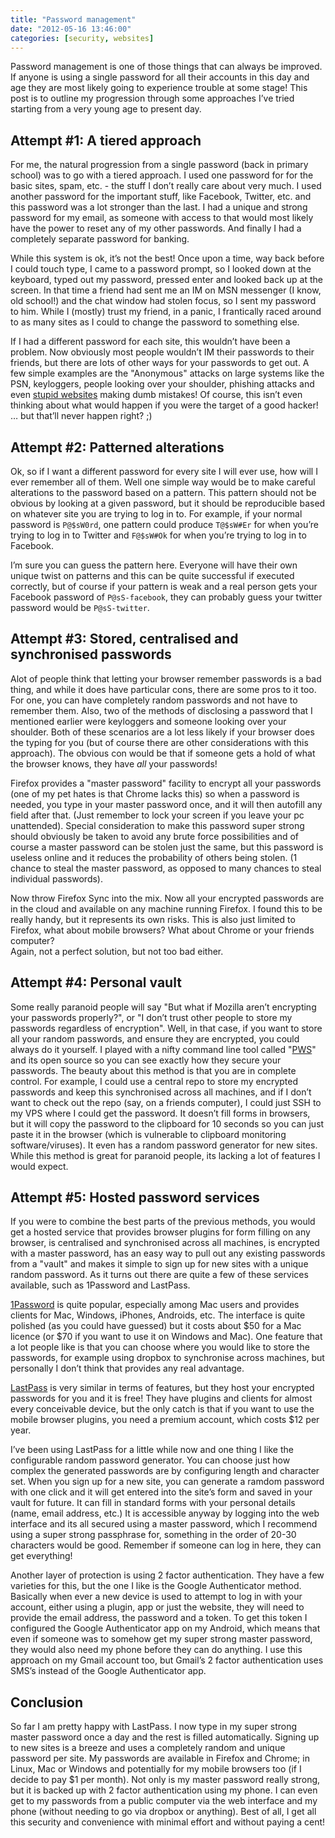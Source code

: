```yaml
---
title: "Password management"
date: "2012-05-16 13:46:00"
categories: [security, websites]
---
```


Password management is one of those things that can always be improved. If
anyone is using a single password for all their accounts in this day and age
they are most likely going to experience trouble at some stage! This post is to
outline my progression through some approaches I’ve tried starting from a very
young age to present day.

## Attempt #1: A tiered approach

For me, the natural progression from a single password (back in primary school)
was to go with a tiered approach. I used one password for for the basic sites,
spam, etc. - the stuff I don’t really care about very much. I used another
password for the important stuff, like Facebook, Twitter, etc. and this password
was a lot stronger than the last. I had a unique and strong password for my
email, as someone with access to that would most likely have the power to reset
any of my other passwords. And finally I had a completely separate password for
banking.

While this system is ok, it’s not the best! Once upon a time, way back before I
could touch type, I came to a password prompt, so I looked down at the keyboard,
typed out my password, pressed enter and looked back up at the screen. In that
time a friend had sent me an IM on MSN messenger (I know, old school!) and the
chat window had stolen focus, so I sent my password to him. While I (mostly)
trust my friend, in a panic, I frantically raced around to as many sites as I
could to change the password to something else.

If I had a different password for each site, this wouldn’t have been a problem.
Now obviously most people wouldn’t IM their passwords to their friends, but
there are lots of other ways for your passwords to get out. A few simple
examples are the "Anonymous" attacks on large systems like the PSN, keyloggers,
people looking over your shoulder, phishing attacks and even [stupid
websites](http://plaintextoffenders.com/) making dumb mistakes! Of course, this
isn’t even thinking about what would happen if you were the target of a good
hacker! … but that’ll never happen right? ;)

## Attempt #2: Patterned alterations

Ok, so if I want a different password for every site I will ever use, how will I
ever remember all of them. Well one simple way would be to make careful
alterations to the password based on a pattern. This pattern should not be
obvious by looking at a given password, but it should be reproducible based on
whatever site you are trying to log in to. For example, if your normal password
is `P@$sW0rd`, one pattern could produce `T@$sW#Er` for when you’re trying to
log in to Twitter and `F@$sW#Ok` for when you’re trying to log in to Facebook.

I’m sure you can guess the pattern here. Everyone will have their own unique
twist on patterns and this can be quite successful if executed correctly, but of
course if your pattern is weak and a real person gets your Facebook password of
`P@sS-facebook`, they can probably guess your twitter password would be
`P@sS-twitter`.

## Attempt #3: Stored, centralised and synchronised passwords

Alot of people think that letting your browser remember passwords is a bad
thing, and while it does have particular cons, there are some pros to it too.
For one, you can have completely random passwords and not have to remember them.
Also, two of the methods of disclosing a password that I mentioned earlier were
keyloggers and someone looking over your shoulder. Both of these scenarios are a
lot less likely if your browser does the typing for you (but of course there are
other considerations with this approach). The obvious con would be that if
someone gets a hold of what the browser knows, they have _all_ your passwords!

Firefox provides a "master password" facility to encrypt all your passwords (one
of my pet hates is that Chrome lacks this) so when a password is needed, you
type in your master password once, and it will then autofill any field after
that. (Just remember to lock your screen if you leave your pc unattended).
Special consideration to make this password super strong should obviously be
taken to avoid any brute force possibilities and of course a master password can
be stolen just the same, but this password is useless online and it reduces the
probability of others being stolen. (1 chance to steal the master password, as
opposed to many chances to steal individual passwords).

Now throw Firefox Sync into the mix. Now all your encrypted passwords are in the
cloud and available on any machine running Firefox. I found this to be really
handy, but it represents its own risks. This is also just limited to Firefox,
what about mobile browsers? What about Chrome or your friends computer?  
Again, not a perfect solution, but not too bad either.

## Attempt #4: Personal vault

Some really paranoid people will say "But what if Mozilla aren’t encrypting your
passwords properly?", or "I don’t trust other people to store my passwords
regardless of encryption". Well, in that case, if you want to store all your
random passwords, and ensure they are encrypted, you could always do it
yourself. I played with a nifty command line tool called
"[PWS](https://github.com/janlelis/pws)" and its open source so you can see
exactly how they secure your passwords. The beauty about this method is that you
are in complete control. For example, I could use a central repo to store my
encrypted passwords and keep this synchronised across all machines, and if I
don’t want to check out the repo (say, on a friends computer), I could just SSH
to my VPS where I could get the password. It doesn’t fill forms in browsers, but
it will copy the password to the clipboard for 10 seconds so you can just paste
it in the browser (which is vulnerable to clipboard monitoring
software/viruses). It even has a random password generator for new sites.
While this method is great for paranoid people, its lacking a lot of features I
would expect.

## Attempt #5: Hosted password services

If you were to combine the best parts of the previous methods, you would get a
hosted service that provides browser plugins for form filling on any browser, is
centralised and synchronised across all machines, is encrypted with a master
password, has an easy way to pull out any existing passwords from a "vault" and
makes it simple to sign up for new sites with a unique random password. As it
turns out there are quite a few of these services available, such as 1Password
and LastPass.

[1Password](https://agilebits.com/onepassword) is quite popular, especially
among Mac users and provides clients for Mac, Windows, iPhones, Androids, etc.
The interface is quite polished (as you could have guessed) but it costs about
$50 for a Mac licence (or $70 if you want to use it on Windows and Mac). One
feature that a lot people like is that you can choose where you would like to
store the passwords, for example using dropbox to synchronise across machines,
but personally I don’t think that provides any real advantage.

[LastPass](https://lastpass.com/) is very similar in terms of features, but they
host your encrypted passwords for you and it is free! They have plugins and
clients for almost every conceivable device, but the only catch is that if you
want to use the mobile browser plugins, you need a premium account, which costs
$12 per year.

I’ve been using LastPass for a little while now and one thing I like the
configurable random password generator. You can choose just how complex the
generated passwords are by configuring length and character set. When you sign
up for a new site, you can generate a ramdom password with one click and it will
get entered into the site’s form and saved in your vault for future. It can fill
in standard forms with your personal details (name, email address, etc.) It is
accessible anyway by logging into the web interface and its all secured using a
master password, which I recommend using a super strong passphrase for,
something in the order of 20-30 characters would be good. Remember if someone
can log in here, they can get everything!

Another layer of protection is using 2 factor authentication. They have a few
varieties for this, but the one I like is the Google Authenticator method.
Basically when ever a new device is used to attempt to log in with your account,
either using a plugin, app or just the website, they will need to provide the
email address, the password and a token. To get this token I configured the
Google Authenticator app on my Android, which means that even if someone was to
somehow get my super strong master password, they would also need my phone
before they can do anything. I use this approach on my Gmail account too, but
Gmail’s 2 factor authentication uses SMS’s instead of the Google Authenticator
app.

## Conclusion

So far I am pretty happy with LastPass. I now type in my super strong master
password once a day and the rest is filled automatically. Signing up to new
sites is a breeze and uses a completely random and unique password per site. My
passwords are available in Firefox and Chrome; in Linux, Mac or Windows and
potentially for my mobile browsers too (if I decide to pay $1 per month). Not
only is my master password really strong, but it is backed up with 2 factor
authentication using my phone. I can even get to my passwords from a public
computer via the web interface and my phone (without needing to go via dropbox
or anything). Best of all, I get all this security and convenience with minimal
effort and without paying a cent!
